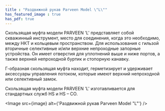 ```yaml
---
title : "Раздвижной рукав Parveen Model \"L\""
has_featured_image : true
has_pdf: true
---
```


Скользящая муфта модели PARVEEN 'L' представляет собой скважинный инструмент, место для соединения, когда это необходимо, между НКТ и кольцевым пространством. Для использования с гильзой вторичные селективные и/или верхние непроходные запорные устройства. Он имеет отверстия для уплотнений выше и ниже портов, а также верхней непроходной буртик и стопорную канавку.

Г-образная скользящая муфта находит, герметизирует и удерживает аксессуары управления потоком, которые имеют верхний непроходной или селективный замок.

Скользящая муфта модели PARVEEN 'L' изготавливается для стандартных служб HS и HS – CO.


<Image src={image} alt={'Раздвижной рукав Parveen Model "L"'} />